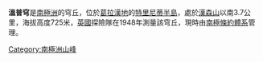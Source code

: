 {{coord|63|38|S|58|51|W|display=title}}

'''溫普穹'''是[[南極洲|南極洲]]的穹丘，位於[[葛拉漢地|葛拉漢地]]的[[特里尼蒂半島|特里尼蒂半島]]，處於[[漢森山|漢森山]]以南3.7公里，海拔高度725米，[[英國|英國]]探險隊在1948年測量該穹丘，現時由[[南極條約體系|南極條約體系]]管理。

{{Antarctica-geo-stub}}
[[Category:南極洲山峰|Category:南極洲山峰]]